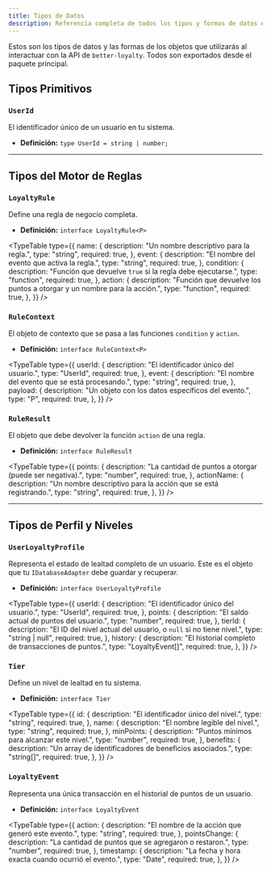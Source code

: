 ```yaml
---
title: Tipos de Datos
description: Referencia completa de todos los tipos y formas de datos exportados por better-loyalty.
---
```



Estos son los tipos de datos y las formas de los objetos que utilizarás al interactuar con la API de `better-loyalty`. Todos son exportados desde el paquete principal.

## Tipos Primitivos

### `UserId`

El identificador único de un usuario en tu sistema.

- **Definición:** `type UserId = string | number;`

---

## Tipos del Motor de Reglas

### `LoyaltyRule`

Define una regla de negocio completa.

- **Definición:** `interface LoyaltyRule<P>`

<TypeTable
  type={{
    name: {
      description: "Un nombre descriptivo para la regla.",
      type: "string",
      required: true,
    },
    event: {
      description: "El nombre del evento que activa la regla.",
      type: "string",
      required: true,
    },
    condition: {
      description: "Función que devuelve `true` si la regla debe ejecutarse.",
      type: "function",
      required: true,
    },
    action: {
      description:
        "Función que devuelve los puntos a otorgar y un nombre para la acción.",
      type: "function",
      required: true,
    },
  }}
/>

### `RuleContext`

El objeto de contexto que se pasa a las funciones `condition` y `action`.

- **Definición:** `interface RuleContext<P>`

<TypeTable
  type={{
    userId: {
      description: "El identificador único del usuario.",
      type: "UserId",
      required: true,
    },
    event: {
      description: "El nombre del evento que se está procesando.",
      type: "string",
      required: true,
    },
    payload: {
      description: "Un objeto con los datos específicos del evento.",
      type: "P",
      required: true,
    },
  }}
/>

### `RuleResult`

El objeto que debe devolver la función `action` de una regla.

- **Definición:** `interface RuleResult`

<TypeTable
  type={{
    points: {
      description: "La cantidad de puntos a otorgar (puede ser negativa).",
      type: "number",
      required: true,
    },
    actionName: {
      description:
        "Un nombre descriptivo para la acción que se está registrando.",
      type: "string",
      required: true,
    },
  }}
/>

---

## Tipos de Perfil y Niveles

### `UserLoyaltyProfile`

Representa el estado de lealtad completo de un usuario. Este es el objeto que tu `IDatabaseAdapter` debe guardar y recuperar.

- **Definición:** `interface UserLoyaltyProfile`

<TypeTable
  type={{
    userId: {
      description: "El identificador único del usuario.",
      type: "UserId",
      required: true,
    },
    points: {
      description: "El saldo actual de puntos del usuario.",
      type: "number",
      required: true,
    },
    tierId: {
      description:
        "El ID del nivel actual del usuario, o `null` si no tiene nivel.",
      type: "string | null",
      required: true,
    },
    history: {
      description: "El historial completo de transacciones de puntos.",
      type: "LoyaltyEvent[]",
      required: true,
    },
  }}
/>

### `Tier`

Define un nivel de lealtad en tu sistema.

- **Definición:** `interface Tier`

<TypeTable
  type={{
    id: {
      description: "El identificador único del nivel.",
      type: "string",
      required: true,
    },
    name: {
      description: "El nombre legible del nivel.",
      type: "string",
      required: true,
    },
    minPoints: {
      description: "Puntos mínimos para alcanzar este nivel.",
      type: "number",
      required: true,
    },
    benefits: {
      description: "Un array de identificadores de beneficios asociados.",
      type: "string[]",
      required: true,
    },
  }}
/>

### `LoyaltyEvent`

Representa una única transacción en el historial de puntos de un usuario.

- **Definición:** `interface LoyaltyEvent`

<TypeTable
  type={{
    action: {
      description: "El nombre de la acción que generó este evento.",
      type: "string",
      required: true,
    },
    pointsChange: {
      description: "La cantidad de puntos que se agregaron o restaron.",
      type: "number",
      required: true,
    },
    timestamp: {
      description: "La fecha y hora exacta cuando ocurrió el evento.",
      type: "Date",
      required: true,
    },
  }}
/>
